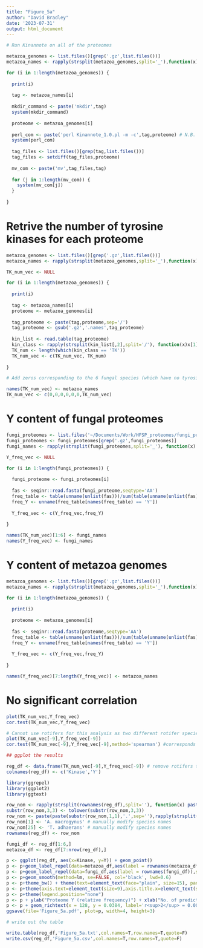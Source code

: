 ```yaml
---
title: "Figure_5a"
author: "David Bradley"
date: '2023-07-31'
output: html_document
---
```


```r

# Run Kinannote on all of the proteomes

metazoa_genomes <- list.files()[grep('.gz',list.files())]
metazoa_names <- rapply(strsplit(metazoa_genomes,split='_'),function(x)x[1])

for (i in 1:length(metazoa_genomes)) {
  
  print(i)
  
  tag <- metazoa_names[i]
  
  mkdir_command <- paste('mkdir',tag)
  system(mkdir_command)
  
  proteome <- metazoa_genomes[i]
  
  perl_com <- paste('perl Kinannote_1.0.pl -m -c',tag,proteome) # N.B. The -m tag means 'metazoa' and means that the predictions can include tyrosine kinases
  system(perl_com)
  
  tag_files <- list.files()[grep(tag,list.files())]
  tag_files <- setdiff(tag_files,proteome)
  
  mv_com <- paste('mv',tag_files,tag)
  
  for (j in 1:length(mv_com)) {
    system(mv_com[j])
  }
  
}

```

# Retrive the number of tyrosine kinases for each proteome

```r

metazoa_genomes <- list.files()[grep('.gz',list.files())]
metazoa_names <- rapply(strsplit(metazoa_genomes,split='_'),function(x)x[1])

TK_num_vec <- NULL

for (i in 1:length(metazoa_genomes)) {
  
  print(i)
  
  tag <- metazoa_names[i]
  proteome <- metazoa_genomes[i]
  
  tag_proteome <- paste(tag,proteome,sep='/')
  tag_proteome <- gsub('.gz','.names',tag_proteome)
  
  kin_list <- read.table(tag_proteome) 
  kin_class <- rapply(strsplit(kin_list[,2],split='/'), function(x)x[1])
  TK_num <- length(which(kin_class == 'TK'))
  TK_num_vec <- c(TK_num_vec, TK_num)
  
}

# Add zeros corresponding to the 6 fungal species (which have no tyrosine kinases)

names(TK_num_vec) <- metazoa_names
TK_num_vec <- c(0,0,0,0,0,0,TK_num_vec)

```

# Y content of fungal proteomes

```r

fungi_proteomes <- list.files('~/Documents/Work/HFSP_proteomes/fungi_proteomes')
fungi_proteomes <- fungi_proteomes[grep('.gz',fungi_proteomes)]
fungi_names <- rapply(strsplit(fungi_proteomes,split='_'), function(x) x[1])

Y_freq_vec <- NULL

for (i in 1:length(fungi_proteomes)) {
  
  fungi_proteome <- fungi_proteomes[i]
  
  fas <- seqinr::read.fasta(fungi_proteome,seqtype='AA')
  freq_table <- table(unname(unlist(fas)))/sum(table(unname(unlist(fas)))) # relative frequencies for each amino acid
  freq_Y <- unname(freq_table[names(freq_table) == 'Y'])
  
  Y_freq_vec <- c(Y_freq_vec,freq_Y)
  
}

names(TK_num_vec)[1:6] <- fungi_names
names(Y_freq_vec) <- fungi_names

```

# Y content of metazoa genomes

```r

metazoa_genomes <- list.files()[grep('.gz',list.files())]
metazoa_names <- rapply(strsplit(metazoa_genomes,split='_'),function(x)x[1])

for (i in 1:length(metazoa_genomes)) {
  
  print(i)
  
  proteome <- metazoa_genomes[i]
  
  fas <- seqinr::read.fasta(proteome,seqtype='AA')
  freq_table <- table(unname(unlist(fas)))/sum(table(unname(unlist(fas)))) # relative frequencies for each amino acid
  freq_Y <- unname(freq_table[names(freq_table) == 'Y'])
  
  Y_freq_vec <- c(Y_freq_vec,freq_Y)
  
}

names(Y_freq_vec)[7:length(Y_freq_vec)] <- metazoa_names

```

# No significant correlation

```r

plot(TK_num_vec,Y_freq_vec)
cor.test(TK_num_vec,Y_freq_vec)

# Cannot use rotifers for this analysis as two different rotifer species give very different results
plot(TK_num_vec[-9],Y_freq_vec[-9])
cor.test(TK_num_vec[-9],Y_freq_vec[-9],method='spearman') #corresponds to r-squared of 0.006

## ggplot the results

reg_df <- data.frame(TK_num_vec[-9],Y_freq_vec[-9]) # remove rotifers that have conflicting results between species
colnames(reg_df) <- c('Kinase','Y')

library(ggrepel)
library(ggplot2)
library(ggtext)

row_nom <- rapply(strsplit(rownames(reg_df),split=''), function(x) paste(x[1],paste(x[2:length(x)],collapse='')))
substr(row_nom,3,3) <- tolower(substr(row_nom,3,3))
row_nom <- paste(paste(substr(row_nom,1,1),'.',sep=''),rapply(strsplit(row_nom,split=' '), function(x) x[2]))
row_nom[1] <- 'A. macrogynus' # manually modify species names
row_nom[25] <- 'T. adhaerans' # manually modify species names
rownames(reg_df) <- row_nom

fungi_df <- reg_df[1:6,]
metazoa_df <- reg_df[7:nrow(reg_df),]

p <- ggplot(reg_df, aes(x=Kinase, y=Y)) + geom_point()
p <- p+geom_label_repel(data=metazoa_df,aes(label = rownames(metazoa_df)),size=1.7, label.size=NA, fill=NA, color=colors()[131])
p <- p+geom_label_repel(data=fungi_df,aes(label = rownames(fungi_df)),size=1.7, label.size=NA, fill=NA, color=colors()[142])
p <- p+geom_smooth(method=lm, se=FALSE, col='black', lwd=0.6)
p <- p+theme_bw() + theme(text=element_text(face="plain", size=15), panel.border = element_rect(color="black", size=1.2, linetype="solid"))+theme(legend.position="none")
p <- p+theme(axis.text=element_text(size=9),axis.title.x=element_text(size=9,face="bold"),axis.title.y=element_text(size=9,face="bold"),plot.title=element_text(size=18,face='bold'))
p <- p+theme(legend.position="none")
p <- p + ylab("Proteome Y (relative frequency)") + xlab("No. of predicted Y kinases") + ggtitle('')
p <- p + geom_richtext(x = 128, y = 0.0384, label='r<sup>2</sup> = 0.006', check_overlap = TRUE, size=3.0, label.color = NA)
ggsave(file='Figure_5a.pdf', plot=p, width=4, height=3)

# write out the table

write.table(reg_df,'Figure_5a.txt',col.names=T,row.names=T,quote=F)
write.csv(reg_df,'Figure_5a.csv',col.names=T,row.names=T,quote=F)


```
